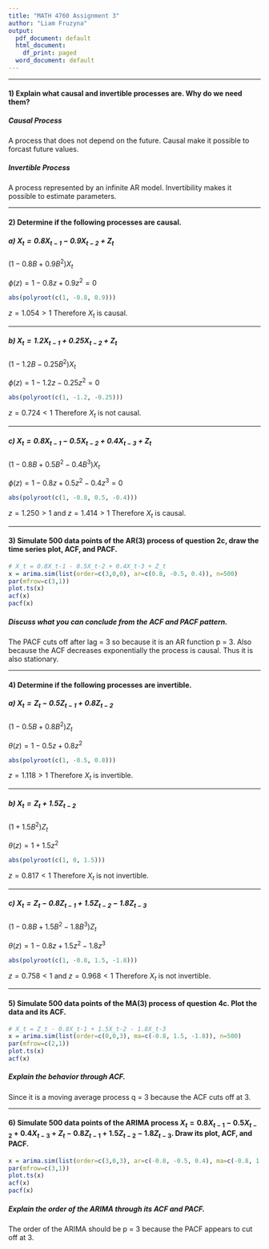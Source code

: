 ```yaml
---
title: "MATH 4760 Assignment 3"
author: "Liam Fruzyna"
output:
  pdf_document: default
  html_document:
    df_print: paged
  word_document: default
---  
```

---

#### 1) Explain what causal and invertible processes are. Why do we need them?
##### Causal Process
A process that does not depend on the future. Causal make it possible to forcast future values.

##### Invertible Process
A process represented by an infinite AR model. Invertibility makes it possible to estimate parameters.

---

#### 2) Determine if the following processes are causal.
##### a) $X_t = 0.8X_{t-1} - 0.9X_{t-2} + Z_t$
$(1 - 0.8B + 0.9B^{2})X_t$

$\phi (z) = 1 - 0.8z + 0.9z^{2} = 0$
```r
abs(polyroot(c(1, -0.8, 0.9)))
```
$z = 1.054 > 1$ Therefore $X_t$ is causal.

---

##### b) $X_t = 1.2X_{t-1} + 0.25X_{t-2} + Z_t$
$(1 - 1.2B - 0.25B^{2})X_t$

$\phi (z) = 1 - 1.2z - 0.25z^{2} = 0$
```r
abs(polyroot(c(1, -1.2, -0.25)))
```
$z = 0.724 < 1$ Therefore $X_t$ is not causal.

---

##### c) $X_t = 0.8X_{t-1} - 0.5X_{t-2} + 0.4X_{t-3} + Z_t$
$(1 - 0.8B + 0.5B^{2} - 0.4B^3)X_t$

$\phi (z) = 1 - 0.8z + 0.5z^{2} - 0.4z^3 = 0$
```r
abs(polyroot(c(1, -0.8, 0.5, -0.4)))
```
$z = 1.250 > 1$ and $z = 1.414 > 1$ Therefore $X_t$ is causal.

---

#### 3) Simulate 500 data points of the AR(3) process of question 2c, draw the time series plot, ACF, and PACF.
```r
# X_t = 0.8X_t-1 - 0.5X_t-2 + 0.4X_t-3 + Z_t
x = arima.sim(list(order=c(3,0,0), ar=c(0.8, -0.5, 0.4)), n=500)
par(mfrow=c(3,1))
plot.ts(x)
acf(x)
pacf(x)
```

##### Discuss what you can conclude from the ACF and PACF pattern.
The PACF cuts off after lag = 3 so because it is an AR function p = 3. Also because the ACF decreases exponentially the process is causal. Thus it is also stationary.

---

#### 4) Determine if the following processes are invertible.
##### a) $X_t = Z_t - 0.5Z_{t-1} + 0.8Z_{t-2}$
$(1 - 0.5B + 0.8B^{2})Z_t$

$\theta (z) = 1 - 0.5z + 0.8z^{2}$
```r
abs(polyroot(c(1, -0.5, 0.8)))
```
$z = 1.118 > 1$ Therefore $X_t$ is invertible.

---

##### b) $X_t = Z_t + 1.5Z_{t-2}$
$(1 + 1.5B^{2})Z_t$

$\theta (z) = 1 + 1.5z^{2}$
```r
abs(polyroot(c(1, 0, 1.5)))
```
$z = 0.817 < 1$ Therefore $X_t$ is not invertible.

---

##### c) $X_t = Z_t - 0.8Z_{t-1} + 1.5Z_{t-2} - 1.8Z_{t-3}$
$(1 - 0.8B + 1.5B^{2} - 1.8B^3)Z_t$

$\theta (z) = 1 - 0.8z + 1.5z^{2} - 1.8z^3$
```r
abs(polyroot(c(1, -0.8, 1.5, -1.8)))
```
$z = 0.758 < 1$ and $z = 0.968 < 1$ Therefore $X_t$ is not invertible.

---

#### 5) Simulate 500 data points of the MA(3) process of question 4c. Plot the data and its ACF.
```r
# X_t = Z_t - 0.8X_t-1 + 1.5X_t-2 - 1.8X_t-3
x = arima.sim(list(order=c(0,0,3), ma=c(-0.8, 1.5, -1.8)), n=500)
par(mfrow=c(2,1))
plot.ts(x)
acf(x)
```

##### Explain the behavior through ACF.
Since it is a moving average process q = 3 because the ACF cuts off at 3.

---

#### 6) Simulate 500 data points of the ARIMA process $X_t = 0.8X_{t-1} - 0.5X_{t-2} + 0.4X_{t-3} + Z_t - 0.8Z_{t-1} + 1.5Z_{t-2} - 1.8Z_{t-3}$. Draw its plot, ACF, and PACF.
```r
x = arima.sim(list(order=c(3,0,3), ar=c(-0.8, -0.5, 0.4), ma=c(-0.8, 1.5, -1.8)), n=500)
par(mfrow=c(3,1))
plot.ts(x)
acf(x)
pacf(x)
```

##### Explain the order of the ARIMA through its ACF and PACF.
The order of the ARIMA should be p = 3 because the PACF appears to cut off at 3.